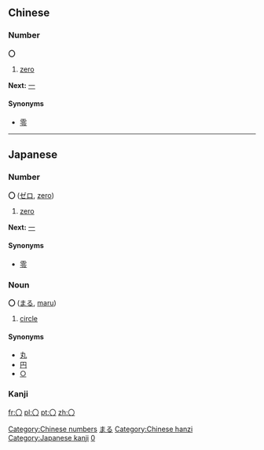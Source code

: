 == Chinese ==
[[Category:Chinese numbers]]
===Number===
'''〇'''
# [[zero]]

'''Next:''' [[一]]
====Synonyms====
* [[零]]
----
== Japanese ==
[[Category:Japanese language|まる]]
===Number===
'''〇''' ([[ゼロ]], [[zero]])
# [[zero]]

'''Next:''' [[一]]
====Synonyms====
* [[零]]


===Noun===
'''〇''' ([[まる]], [[maru]])
# [[circle]]
====Synonyms====
*[[丸]]
*[[円]]
*[[○]]


===Kanji===
{{kanji| |[[まる]] ([[maru]]), [[かんじすうじゼロ]] ([[kanjisūjizero]])}}

[[Category:Chinese hanzi]]
[[Category:Japanese kanji]]
[[Category:Japanese numbers|0]]

[[fr:〇]]
[[pl:〇]]
[[pt:〇]]
[[zh:〇]]
